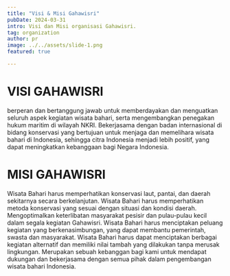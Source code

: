 ```yaml
---
title: "Visi & Misi Gahawisri"
pubDate: 2024-03-31
intro: Visi dan Misi organisasi Gahawisri.
tag: organization
author: pr
image: ../../assets/slide-1.png
featured: true

---
```

# VISI GAHAWISRI
berperan dan bertanggung jawab untuk memberdayakan dan menguatkan seluruh aspek kegiatan wisata bahari, serta mengembangkan penegakan hukum maritim di wilayah NKRI. 
Bekerjasama dengan badan internasional di bidang konservasi yang bertujuan untuk menjaga dan memelihara wisata bahari di Indonesia, sehingga citra Indonesia menjadi lebih positif, yang dapat meningkatkan kebanggaan bagi Negara Indonesia.

# MISI GAHAWISRI

Wisata Bahari harus memperhatikan konservasi laut, pantai, dan daerah sekitarnya secara berkelanjutan. Wisata Bahari harus memperhatikan metoda konservasi yang sesuai dengan situasi dan kondisi daerah. Mengoptimalkan keterlibatan masyarakat pesisir dan pulau-pulau kecil dalam segala kegiatan Gahawisri. Wisata Bahari harus menciptakan peluang kegiatan yang berkenasimbungan, yang dapat membantu pemerintah, swasta dan masyarakat.
Wisata Bahari harus dapat menciptakan berbagai kegiatan alternatif dan memiliki nilai tambah yang dilakukan tanpa merusak lingkungan. Merupakan sebuah kebanggan bagi kami untuk mendapat dukungan dan bekerjasama dengan semua pihak dalam pengembangan wisata bahari Indonesia.

